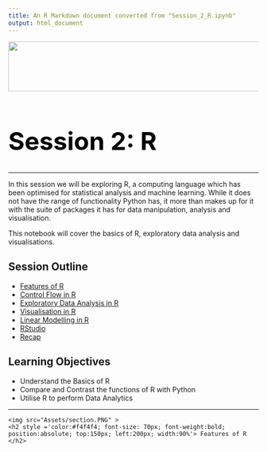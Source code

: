 ```yaml
---
title: An R Markdown document converted from "Session_2_R.ipynb"
output: html_document
---
```


<img src="Assets/header.PNG" style="width: 1000px; height: 100px">

<h1 style ='color:black; font-size: 50px; font-weight:bold'> Session 2: R </h1>



<hr>

<p> In this session we will be exploring R, a computing language which has been optimised for statistical analysis and machine learning. While it does not have the range of functionality Python has, it more than makes up for it with the suite of packages it has for data manipulation, analysis and visualisation. 

This notebook will cover the basics of R, exploratory data analysis and visualisations. <p>

<a id="outline"></a>

## Session Outline

- [Features of R](#features_of_r)
- [Control Flow in R](#control-flow-in-R)
- [Exploratory Data Analysis in R](#exploratory-data-analysis-in-R)
- [Visualisation in R](#visualisation-in-R)
- [Linear Modelling in R](#linear-modelling-in-R)
- [RStudio](#rstudio)
- [Recap](#recap)

## Learning Objectives

- Understand the Basics of R
- Compare and Contrast the functions of R with Python
- Utilise R to perform Data Analytics

<hr>


<a id="features_of_r"></a>

<div class='image' style='width:100%;height:100%'>
    <img src="Assets/section.PNG" >
    <h2 style ='color:#f4f4f4; font-size: 70px; font-weight:bold; position:absolute; top:150px; left:200px; width:90%'> Features of R </h2>
</div>

<a href=#outline> Top </a>

<p><b>Aim:</b> Understand the Basic Features of R </p>


R is a statistical language realeased in 1995 by Ross Ihaka and Robert Gentleman at the University of Auckland. It was named after the first letter of both author's names, and as a play on S, the computing language R was built upon. R is mostly used for statistical computation and analysis but has also gained attention for developing machine learning products. Like Python, R's statistical computing capabilities can be extended with packages. R is also an object orientated language (OOP) but is not as intuitive as python. However, the wide range of statistical tests and the ease of building visualisations makes R a favourite of statisticians across the globe. 

<h1> Packages </h1>

R packages are collections of functions that allow for reusability, modularity and building cleaner code through extending R capabilities. Packages are stored in repositories called <b>C</b>omprehensive <b>R</b> <b>A</b>rchive <b>N</b>etworks or CRANs. As with Python, R is open source meaning anyone can write packages and you can install any package available in a CRAN. 

A script in R is a text file with extension `.R` where you can write your code and save anywhere.

### Data Types in R

The table below shows the different data types in R and what their python equivalents are.

<table style=" width:100%">
    <tr>
        <th style="text-align:left; font-size:15px"><b>Data Type (R)</b></th>
    <th style="text-align:left; font-size:15px"><b>Python Equivalent</b></th>
    <th style="text-align:left; font-size:15px"><b>Example</b></th>
</tr>
<tr>
    <td style="text-align:left">Character</td> 
    <td style="text-align:left">String</td>
    <td style="text-align:left">'A', 'MultiVerse', 'a123abc'</td> 
    
</tr>
<tr>
    <td style="text-align:left">Integer</td>
    <td style="text-align:left">Integer</td>
    <td style="text-align:left">3, 7, 102</td>
    
</tr>

<tr>
    <td style="text-align:left">Numeric</td>
    <td style="text-align:left">Float</td>
    <td style="text-align:left">10.5, 3.14, 2.3</td>
    
</tr>
<tr>
    <td style="text-align:left">Logical</td>
    <td style="text-align:left">Boolean</td>
    <td style="text-align:left">TRUE, FALSE</td>
    
</tr>
<tr>
    <td style="text-align:left">NA</td>
    <td style="text-align:left">NaN</td>
    <td style="text-align:left"></td>
    
</tr>
    
    
<tr style="border: none">

</tr>

</table>

Note that for logical data types they are all capitalised as opposed to python where only the first letter is uppercase.

If you are ever stuck in R, remember there is the `help()` function to bring up the documentation. Otherwise, stackoverflow has plenty of solutions to common problems.

## Declaring Variables in R

### For a single variable

```r
x <- 'my variable' 
```

Traditionally we use `<-` to assign a variable, but `=` works just as well.

```r
x = 'my variable'
```

Like python, R has a print function to see what is stored in a variable.

```r
print(x)
```

Or we could just call the variable name itself to see what is stored...

```r
x
```

We can also call a collection of integers

```r
y <- 2:6
y
```

You can check the datatype of a variable by using the command `typeof()`

```r
typeof(y)
```

```r
# We can add comments in R the same way we do in Python
```

```r
'But there are
other methods of doing it too, 
which let you put it over multiple lines
but hashtag is best practice
so please dont use this'
```

### Mathematical Operators

Like python, R has a range of in built operators

```r
1 + 1
```

```r
10-15
```

```r
5 * 6
```

```r
2 ** 5
```

```r
10 %% 3 #Modulo
```

```r
10/5
```

```r
sqrt(25)
```

```r
mean(c(3,5,6))
```

```r
mean(4:6)
```

```r
median(4:6)
```

## Data Structures in R

Like in python there exist data structures we use to store our data for analyis.


### 1)<b> List:</b>  
A collection of elements that can hold a combination of data types. Note, a list is also similar to a dictionary in python
  

```r
l <- list('a'=1, 'b'=2,'c'=3)
l
```

If I want to call an element from a list I need to use the `$` notation and reference the tag.

```r
l$a
```

Lists do not require tags to be called however.

```r
l2 <- list(1,'some text',3, TRUE)
l2
```

We can reference elements from a list by using their key. Lists in R are more similar to dictionaries in python.

```r
l2[4]
```

```r
l2[4]
```

```r
l['a']
```

If I want to retrieve this value for further use I need to use `[[]]`

```r
l2[[4]]
```

```r
l[['a']]
```

To add items to a list you need to call the tag of where you want it to be placed and assign it the value you want. 

```r
l[['d']] <- 'Multiverse'
l
```

Editing a value in a list follows the same format.

```r
l[['a']] <- 20
l
```

To delete an item you assign the tag the value `NULL`.

```r
l[['b']] <- NULL; l #The semi-colon allows us to put multiple commands in the same line, though we do not recommend doing this
```

Note, we can use `str()` to find the types of variables in a structure

```r
str(l)
```

### 2) Vectors:

A collection of elements of the <b>same data type</b>, similar to numpy arrays

We use `c()` to define a vector

```r
numbers <- c(1,2,3,8)
numbers
```

```r
str(numbers)
```

To edit, append or view values from a vector you just use the same notation as a list. Note that vectors are not zero indexed.

```r
numbers[4]
```

```r
numbers[c(1,4)] #access several elements
```

```r
numbers[1]= 5
numbers
```

```r
numbers[5]=10
numbers
```

We can make it more like a dictionary and apply tags to the values.

```r
l
```

```r
more_numbers <- c('first'=1, 'second'=2, 'third'=3)
more_numbers
```

```r
more_numbers['first']
```

```r
more_numbers[['first']]
```

#### What is the difference between a list and a vector?

```r
# A:
```

Click here for solution

<span style ='color:white'>

All elements in a vector must be of the same data type, lists can have a variety. Run the two lines below and see what happens to the vector.
    
list_ex <- list(1,'a', 4)
vector_ex <- c(1, 'a', 4)
    
Because one element is a character, all of them are converted to characters.

### 3) Matrices:

A table like structure with rows and columns (an extension of a vector)

```r
X <- matrix(nrow=2,ncol=3)
print(X) # An empty matrix
```

```r
X <- matrix(c(2,3,5,3,4,2),nrow=2,ncol=3)
print(X)
```

```r
str(X)
```

To add a column to a matrix we use `cbind()`

```r
X2 <- cbind(X,c(4,5))
print(X2)
```

To add a row to a matrix we use `rbind()`

```r
X3 <- rbind(X,c(34,2,1))
print(X3)
```

### 4) DataFrames:

A tabular data structure to perform statistical operations. Other than vectors, dataframes will likely be the most used data structure in data manipulation and analysis

```r
df <- data.frame(one=c(1:5), two=c('A','B','C','D','E'))
print(df)
```

```r
df
```

```r
str(df)
```

```r
df$one
```

```r
df['one']
```

```r
df[['one']]
```

Adding rows and columns is the same as a matrix

```r
df <- rbind(df,data.frame(one=6,two='F'))
df
```

```r
df <- cbind(df,data.frame(three=c(TRUE, FALSE, FALSE, TRUE, TRUE, FALSE)))
df
```

Or we can add columns by using the `$` notation.

```r
df$four= c('R','R','Python','Python','Python','R')
df
```

To delete a column, the simplest method is to create a `subset()` and select which rows you want to drop using `-c()`

```r
subset(df,select=-c(two)) # Dataframe output. Needs to be reassigned to df for the value to hold.

# OR the following gives you a vector output
df[,-c(2)]

# OR for a more permanent change...
df$two <- NULL
```

To delete a row, you reference the dataframe by calling the complement of the rows you <b> do not </b> want by using `-c()`

```r
df[-c(5),]
```

Remember to reassign the dataframe to your variable name or your deletions won't actually hold!

## Exercise

Create the following:

<ol>
    <li> A variable to store your name </li>
    <li> A variable to store a vector from 1 to 10 </li>
    <li> A variable to store a vector showing your name, age, city and if your OTJ is above 100% (True or False) </li>
    <li> A variable to store a dataframe with three columns: name, age and city for 5 people 
</ol>

```r
# A:
```

<hr>

<a id="control-flow-in-R"></a>

<div class='image' style='position:relative;width:100%;height:60%'>
    <img src="Assets/section.PNG" >
    <h2 style ='color:#f4f4f4; font-size: 70px; font-weight:bold; position:absolute; top:150px; left:200px; width:90%'> Control Flow in R </h2>
</div>
<br>



[Top](#outline)

<p><b>Aim:</b> Understand how to set up loops and functions in R </p>

Like with Python, R allows you to write loops which you can use to parse data or generate new data structures for your analysis. 

## Logic Statements

In python these were denoted by `if` followed by some logical statement e.g. `if x==2:`

R allows you to do these as well, although the logic statements are the same, the syntax for calling the statement is different

<table style=" width:100%">
    <tr>
        <th style="text-align:left; font-size:15px"><b>Operator</b></th>
        <th style="text-align:left; font-size:15px"><b>Meaning</b></th>
    </tr>
    <tr>
        <td style="text-align:left">==</td> 
        <td style="text-align:left">Equals</td>
    </tr>
    <tr>
        <td style="text-align:left">!=</td>
        <td style="text-align:left">Not Equals</td>
    </tr>
    <tr>
        <td style="text-align:left">></td>
        <td style="text-align:left">Greater Than</td>
    </tr>
    <tr>
        <td style="text-align:left">>=</td>
        <td style="text-align:left">Greater Than or Equals To</td>
    </tr>
    <tr>
        <td style="text-align:left"><</td>
        <td style="text-align:left">Less Than</td>
    </tr>
    <tr>
        <td style="text-align:left"><=</td>
        <td style="text-align:left">Lesser Than or Equals To</td>
    </tr>
    <tr>
        <td style="text-align:left">%in%</td>
        <td style="text-align:left">Is in</td>
    </tr>
    <tr style="border: none">
    </tr>
</table>

```r
# This is Python code; it won't run in R
# value = 10
# if value > 5:
#    print('something')
```

```r
value <- 10

if (value > 5){
    print('Greater than 5')
}
 
```

Adding in an else statement is simple, just place it after the brackets are closed.

```r
value <- 4

if (value > 5){
    print('Greater than 5')
} else {
    print('Less than or equal to 5')
}
```

To add multiple conditions you just need to use else if.

```r
value <- 5

if (value > 10){
    print('Greater than 10')
} else if (value == 5) {
    print('Equals 5')
} else {
    print('Not 5 and less than or equal to 10')
}
```

We can also add in multiple conditions. This is the same as python with `|` representing or and `&` meaning and.

```r
value <- 7

if (value > 5 & value < 10){
    print(' Value between 5 and 10')
}
```

```r
value <- 2

if (value > 5 | value == 2){
    print(' Value is 2 or greater than 5')
}
```

An advantage of R is that you can write entire blocks of code in one line, just ensure you have closed off the previous statement. Again, we don't recommend this as it isn't particularly readable.

```r
if (value > 10) {print('value greater than 10')} else {print('value less than 10')}
```

## For Loops

Now we know how to build in a logical statement we can add these into for loops. In this example we will loop through a vector of names and use the `paste()` command to create a string insert.

```r
names <-  c('John','Jack','Andrew','Joseph','Laura','Grace','Rohit','Haydeh')
```

```r
for (name in names){
    print(paste("Hi", name))
}
```

It is simple to add in a logical statement to our loop, for example if we wanted to check if a name had 4 letters in it. Note we use `nchar()` in R to check string length.

```r
for (name in names){
    if (nchar(name)==4){
        print(paste(name, " has 4 letters"))
    } else{
        print(paste(name, "does not have 4 letters"))
    }
}
```

## While Loops

The syntax is similar to before, always remember to add in your exit clause!

Remember, while loops are used when you don't know how many iterations you will need.

```r
n <- 20

while (n>0){
    print(paste('Five times ',n,' is ',n*5))
    n <- n-1
}
```

## Functions

Functions are useful ways of storing our code so we can use them again later. The process of building a function is simple and consists of defining the function and then writing what it does. For example, we can write a function that returns the square root of the difference of two squared numbers. 

```r
sqrt_squared_diff <- function(x,y){
    return(sqrt(abs(x**2-y**2)))
}
```

```r
sqrt_squared_diff(5,2)
```

## Exercise

<ol>
    <li> Write a loop which squares the numbers from 1 to 20 and prints the result </li>
    <li> Write a loop which takes 5 names and prints `TRUE` if the number of characters is greater than 7</li>
    <li> Write a loop that counts down from 20, `You have [number] seconds left`. When the number reaches 0 print a `Game Over` statement</li>
    <li> Write the game 'FizzBuzz' where if the number is a multiple of 3 it returns 'Fizz', 'Buzz' if it is a multiple of 5 and 'Fizzbuzz' if it is a multiple of both. If it is neither print the number, do this for the numbers from 1 to 100</li>
    <li> [Stretch] Write a function that simulates the game 'Rock, Paper, Scissors' you will need to look up R's random and user input functions. Note that your loop should check the player's input is valid. </li>
</ol>
    

```r
# A:
```

Click here for solutions

<span style ='color:white'>
    
#1 for (i in c(1:20)){
    print(i**2)
}
    
#2 for (name in c('Andrew','Clara','Alexia','Campbell','Olusegun')){
    if (nchar(name)>7){
        print (TRUE)
    } else {
        print (FALSE)
    }
}

#3 n <- 20

while (n >=0) {
    if (n>0){
        print(paste("You have ",n," seconds left"))
        n=n-1
    } else {
        print('Game Over')
        n=n-1
    }
}
    
#4 for (i in c(1:100)){
    if (i %% 5 == 0 & i %% 3==0){
        print('Fizzbuzz')
    } else if (i%%5==0){
        print('Fizz')
    } else if (i%%3==0){
        print('Buzz')
    } else{
        print(i)
    }
}
    
#5 
state=TRUE
while (state == TRUE){
    your_answer <- readline(prompt='Rock, Paper or Scissors: ')
    if (your_answer %in% c('Rock','Paper','Scissors')){    
    computer_answer <- sample(c('Rock', 'Paper', 'Scissors'),1)
    print(paste('Computer picked ',computer_answer))
    if (your_answer==computer_answer){
        print('Draw!')
        state=FALSE
    } else if ((your_answer=='Rock' & computer_answer=='Paper') | (your_answer=='Paper' & computer_answer=='Scissors')|(your_answer=='Scissors' & computer_answer=='Rock')){
        print('You Lose!')
        state=FALSE        
    } else {
        print('You win!')
        state=FALSE
    }
  } else {
        state=TRUE
    }
}
    

<hr>

<a id="exploratory-data-analysis-in-R"></a>
<div class='image' style='position:relative;width:100%;height:60%'>
    <img src="Assets/section.PNG" >
    <h2 style ='color:#f4f4f4; font-size: 60px; font-weight:bold; position:absolute; top:150px; left:100px; width:90%'> Exploratory Data Analysis <br> in R </h2>
</div>
<br>



[Top](#outline)

<p><b>Aim:</b> Consider how to perform EDA in R <p>

<i>'80% of your time spent on a data project will be spent cleaning data, the rest will be spent analysing it'</i> - pretty much every data scientist and analyst ever.

We have seen time and time again throughout this course that EDA in an important and unskippable part of the data analytics life cycle. The principles in R are the same as with Python and Excel but the processes are different. We will now look at some common EDA tools you will use with R.

Much of the functionality of R is enhanced by functions and packages. Like in Python, some functions are not preinstalled so we use the command `install.packages` to build them in. Note, you only have to install a package once and from then any time you want to use it you just call the name of the package. 

For this lesson we will use tidyverse which includes everything you can see in this image:
<br>
<img src="./Assets/Session_2/packages.PNG" >

<a href='https://t.co/D5d1988JUp?amp=1'>Cheatsheets</a> are amazing for overviews for specific packages.

```r
#For the first time

# install.packages("tidyverse")
```

```r
#Every time after
library(tidyverse)
library(dplyr)
```

We are now going to look through some common EDA commands you will use in your analysis.

```r
# Loading a data set
data <- read.csv('data/products.csv')

# Note different import functions exist for different data files
```

```r
# Check the head
tail(data)
```

```r
# Check summary statistics
summary(data)
```

```r
# For one column
summary(data$pack)
```

```r
# For one statistic
sd(data$pack)
```

```r
mean(data$pack)
```

```r
# Correlations
cor(data$proof,data$bottle_size)
```

## Common Functions

The following table shows the most common functions of tidyverse that you will use:

<table style=" width:100%">
    <tr>
        <th style="text-align:left; font-size:15px"><b>Function</b></th>
    <th style="text-align:left; font-size:15px"><b>What It Does</b></th>
   
</tr>
<tr>
    <td style="text-align:left">filter()</td> 
    <td style="text-align:left">Include (or exclude) certain rows</td>
  
</tr>
<tr>
    <td style="text-align:left">arrange()</td>
    <td style="text-align:left">Change the order of observations</td>

    
</tr>

<tr>
    <td style="text-align:left">select()</td>
    <td style="text-align:left">Include (or exclude) certain columns</td>

    
</tr>
<tr>
    <td style="text-align:left">mutate()</td>
    <td style="text-align:left">Create new columns</td>

    
</tr>
<tr>
    <td style="text-align:left">group_by()</td>
    <td style="text-align:left">Organise obervsations into groups</td>

    
</tr>
<tr>
    <td style="text-align:left">summarise()</td>
    <td style="text-align:left">Derive aggregate statistics for groups of observations</td>

    
</tr>

    
    
    
<tr style="border: none">

</tr>

</table>

```r
# Filter
filter(data,proof>40 )
```

```r
# More than one filter?
filter(data,proof==40,pack>10)
```

```r
# Arrange
arrange(data, vendor)
```

```r
# Change the order
arrange(data, desc(vendor))
```

```r
# This is a Python example
# data[data.bottle_size>10].sort_values(by='vendor')
```

```r
# Filter then arrange
arrange(filter(data,bottle_size>10), vendor)
```

## Piping

Using functions in R can be laborious if you want to apply more than one to your data as every new function needs to be wrapped around your statement (meaning it could get quite long). Instead we can use a technique called 'piping' which allows you to concatenate functions into a single statement using `%>%`.

Using the example from above:

```r
data %>% filter(bottle_size>10) %>% arrange(vendor)
```

```r
# This can be stored to a variable
d <- data %>% filter(bottle_size>10) %>% arrange(vendor)
```

Piping is a more intuitive way of writing your code as it starts with your data and then applies the functions.

The process can be summarised by:
<img src="./Assets/Session_2/pipe.PNG" >

## Slicing, Column Selection and Renaming

Note, that R is 1-indexed (unlike Python which is 0-indexed). Keep this in mind when slicing data. 

```r
data %>% slice(1:5)
data %>% slice(., 1:5)
```

Selecting a column is a simple as just saying what column you want:

```r
data %>% select(category_name,proof) %>% head()
```

When renaming a column notice that the new name comes first:

```r
data %>% rename(vendor_no=vendor) 
```

## Mutate, Group By and Summarise

Mutate allows you to update or create new columns:

```r
data %>% mutate( total_cost=as.integer(pack)*as.integer(case_cost)) 
```

If you want to change an existing column you just need to reference it as the column name in the mutate statement. Note for these changes to take effect I would need to assign the pipeline to a variable.

```r
data %>% mutate(vendor=vendor+1)
```

Summarise allows you to tuen many observations into a single datapoint. This is not to be confused with summary() which we saw earlier.

```r
mean(data$bottle_size)
```

```r
data %>% summarise(mean_bottle_size=mean(bottle_size))
```

Summarise is particularly powerful when combined with group_by which allows you to summarise within a group:

```r
data %>% group_by(category_name) %>% summarise(mean_bottle_size=mean(bottle_size)) %>% head()
```

## Exercise

### 1) Import gapminder data using `read_csv`

```r
gap_data <- read.csv('data/gapminder_data.csv')
```

```r
head(gap_data)
```

### Check the head, tail and summary statistics of your data

```r
# A:
```

Click here for solution

<span style ='color:white'>

head(gap_data)
tail(gap_data)
summary(gap_data)

### 3) Calculate the summary statistics for the `pop` column

```r
# A:
```

Click here for solution

<span style ='color:white'>
summary(gap_data$pop)

### 4) Filter the Dataset to only include data for `2007` and call it `gap_2007`

```r
# A:
```

Click here for solution

<span style ='color:white'>

gap_2007 <- gap_data %>% filter(year==2007)

### 5) Slice the first 20 rows of the data and call it `gap_20`

```r
# A:
```

Click here for solution

<span style ='color:white'>

gap_20 <- gap_data %>% slice(1:20)

### 6) Return the mean `gdpPercap` for each continent for 2007

```r
# A:
```

Click here for solution

<span style ='color:white'>
gap_data %>% filter(year==2007) %>% group_by(continent) %>% summarise(mean_gdpPercap_2007=mean(gdpPercap))

<hr>

<a id="visualisation-in-R"></a>
<div class='image' style='position:relative;width:100%;height:60%'>
    <img src="Assets/section.PNG" >
    <h2 style ='color:#f4f4f4; font-size: 60px; font-weight:bold; position:absolute; top:150px; left:200px; width:90%'> Visualisation in R </h2>
</div>
<br>




[Top](#outline)

<p><b>Aim:</b> Build Visualisations in R <p>

We know from previous modules that visualisation is an important part of our exploratory data analysis. You have seen how to do it in Excel, Python and with a platform. For your portfolio it is important you show a range of skills and tehcniques so it is a good idea to consider how you can demonstrate some analysis using R, and visualisations are a good place to start. 

## Visualisation with `ggplot`

The main visualisation package we will use is ggplot which offers a wide variety of visualisations for you to choose from.
<img src="./Assets/Session_2/iris.PNG" >
<img src="./Assets/Session_2/responsibilities.PNG" >

<a href='https://www.datanovia.com/en/blog/ggplot-examples-best-reference/'> Some other examples </a> 

The syntax for building a visualisation is `ggplot(data,aesthetics) + plot type`. Let's build a simple scatter graph from our gap_data to demonstrate:

```r
# To build a scatter graph we need to state the data source, what our x and y values are and what type of plot we want.
ggplot(data=gap_data,aes(x=lifeExp,y=pop)) + geom_point()
```

```r
gap_2007 <- gap_data %>% filter(year==2007)
```

```r
# If I wanted to colour by continent
ggplot(data=gap_2007,aes(x=lifeExp,y=pop,color=continent)) + geom_point()
```

```r
# To build a bar graph we change to geom_bar. In this example we are calculating the mean lifeExp per continent
ggplot(data=gap_data,aes(x=continent,y=lifeExp)) + geom_bar(stat='summary',fun='mean')
```

```r
# Boxplots
ggplot(data=gap_data,aes(x=continent,y=lifeExp)) + geom_boxplot()
```

We can also change things about our plots to make them more attractive, such as colours, titles and captions.

```r
ggplot(data=gap_data,aes(x=continent,y=lifeExp)) + 
    geom_bar(stat='summary',fun='mean',fill=c('#4d61f4','#242456','green','yellow','orange')) +
    labs(x='Continent',y='Mean Life Expectancy',title='Mean Life Expectancy per Continent') 
```

If we want to fit more than one visualisation on the page, we can use faceting to create subplots

```r
ggplot(data=gap_data,aes(x=lifeExp,y=pop,color=continent)) + geom_point() + facet_wrap(vars(continent))
```

Of course there are far more things you can do to build visualisations in R, more than we can show you in this session. Like Python, R has a well documented library to help you understand and build the visualisations you want.

## Exercise

<ol>
    <li> Plot the gdpPercap against lifeExp as a scatter plot using 2007 data </li>
    <li> Plot the gdpPercap against lifeEXP as a scatter plot, colour by continent using 2007 data </li>
    <li> Plot the gdpPercap against lifeExp as a scatter plot, colour by continent and size by pop using 2007 data (Hint: you can add the argument size to the aesthetics </li>
    <li> Make a line plot of the pop column for the United Kingdom (Hint: you will need geom_line() not geom_point())</li>
</ol>

```r
# A:
```

Click here for solutions
<span style ='color:white'>
    #1 ggplot(data = gap_2007, aes(x=gdpPercap,y=lifeExp))+
  geom_point()+
  labs(x='GDP per Capita',y='Life Expectancy')
    #2 ggplot(data = gap_2007, aes(x=gdpPercap,y=lifeExp,color=continent))+
  geom_point()+
  labs(x='GDP per Capita',y='Life Expectancy')
    #3 ggplot(data = gap_2007, aes(x=gdpPercap,y=lifeExp,color=continent,size=pop))+
  geom_point()+
  labs(x='GDP per Capita',y='Life Expectancy')
    #4 uk_pop=gap_data %>% filter(country=='United Kingdom')
ggplot(data = uk_pop, aes(x=year,y=pop)) + 
  geom_line() +
  labs(x='Year',y='Population',title='UK population per year')

### Stretch

Can you recreate the following plots?
1) gdpPercap against lifeExp as a scatter plot with subplots
<img src="./Assets/Session_2/scatter.PNG" >
2) Boxplots for lifeExp for all continents
<img src="./Assets/Session_2/box.PNG" >
3) Box plot and jitter plot of Europe population in 2007
<img src="./Assets/Session_2/Jitter.PNG" >

```r
# A
```

Click here for solutions
<span style ='color:white'>
    #1 ggplot(data=gap_data, aes(x=gdpPercap,
                     y=lifeExp, size=pop, 
                     color=continent)) + 
              geom_point() + facet_wrap(vars(continent))
    #2 ggplot(gap_data, aes(x=lifeExp)) +
              geom_boxplot() +
              facet_wrap(vars(continent))
    #3 ggplot(filter(gap_2007,continent=='Europe'),aes(x=continent,y=pop)) + 
              geom_boxplot(color='blue') + 
              geom_jitter(color='red')

<hr>

<a id="linear-modelling-in-R"></a>
<div class='image' style='position:relative;width:100%;height:60%'>
    <img src="Assets/section.PNG" >
    <h2 style ='color:#f4f4f4; font-size: 60px; font-weight:bold; position:absolute; top:150px; left:200px; width:90%'> Linear Modelling in R </h2>
</div>



[Top](#outline)

<p><b>Aim:</b> Learn about different modelling techniques in R <p>

The final part of our whistle-stop tour of R is to see how eays it is do build a linear model. R has a wide range of models you can use as well as allowing you to perform statistical tests such as ANOVA, t-tests and generalised linear modelling. The examples below show how to start building these models/tests but if you want to learn more will need to do your own research.

## Linear Regression

Think back to statsmodels we saw in Python for building a model, the syntax is very similar (if not simpler). 

To start all you need is `lm(dependent~independent, data=data)`

```r
mymodel <- lm(lifeExp~gdpPercap,data=gap_data)
```

```r
my_multi_model <- lm(lifeExp~gdpPercap + pop, data=gap_data) # Adding in more than one predictor
```

To evaluate your model, checking coefficients and scores all you need is `summary()`

```r
summary(mymodel)
```

Values you should inspect- R-squared and the coefficients of your predictors (listed as Estimate). Like with statsmodels, the Pr(>|t|) will tell you how statistically significant that feature is (below 0.05 is good)

```r
summary(my_multi_model)
```

## Logistic Regression

In R logistic regression is known as a logit model and can be accessed using a generalised linear model (glm). For this example we will create a new column for our 2007 data called `is_europe` where if a country is in Europe the value will be 1 and 0 otherwise. We can use the `ifelse` function combined with `mutate` to create this feature.

```r
gap_europe_2007 = gap_2007 %>% mutate(is_europe= ifelse(continent=='Europe',1,0))
```

```r
gap_europe_2007
```

```r
logit_model <- glm(is_europe~gdpPercap+lifeExp, data=gap_europe_2007)
```

```r
summary(logit_model)
```

## t-test

Earlier in the course we discussed hypothesis testing to see if something was statistically significant (e.g. more students failing a test than expected). We can use a t-test to check if there is a statistically significant difference between our observed mean and the one we would expect. For example, in 1997 the average life expectancy in Asia was 59 but by 2007 it was nearly 71. Is this a significant increase? 

We can check with a t-test

```r
gap_data %>% filter(year==1977) %>% group_by(continent) %>% summarise(mean_lifeExp=mean(lifeExp))
```

```r
gap_data %>% filter(year==2007) %>% group_by(continent) %>% summarise(mean_lifeExp=mean(lifeExp))
```

```r
gap_asia_2007= gap_data %>% filter(year==2007,continent=='Asia') #subset our data to Asia in 2007
```

H0: Life Expectancy in 2007 is the same as in 1977 (mean=59.6) <br>
H1: Life Expectancy in 2007 is not the same as in 1977 (mean!=59.6)

This is a two tailed test which we will conduct at the 5% level

```r
t.test(gap_asia_2007$lifeExp,mu=59.6) 
```

The values to pick out are the p-value (less than 0.05 so we have sufficient evidence to reject the null hypothesis in favour of the alternate) and the 95% confidence interval which states we are 95% confident that the true mean life expectancy for Asia in 2007 is between 67.9 and 73.6. As the 1977 average of 59.6 does not fall in this range we have further evidence we should reject the null hypothesis.

However, this was a two tailed test. We can amend our code for it to be one tailed.

e.g. H1: Life Expectancy in 2007 is greater than that in 1977 (mean>59.6)

```r
t.test(gap_asia_2007$lifeExp,mu=59.6,alternative='greater')
```

There are many other tests available in R to consider for hypothesis testing. This is an area where R has a clear advantage of Python as these tests are already built in.

<hr>

<a id="rstudio"></a> 
<div class='image' style='position:relative;width:100%;height:60%'>
    <img src="Assets/section.PNG" >
    <h2 style ='color:#f4f4f4; font-size: 60px; font-weight:bold; position:absolute; top:150px; left:200px; width:90%'> R Studio </h2>
</div>


[Top](#outline)
<img src="./Assets/Session_2/rlogo.PNG" > <br>
    
Up to this point we have been using Jupyter Notebook to code in R, but this is not the industry standard. Most companies tend to use a GUI like RStudio. For your portfolio you are welcome to keep using Jupyter but if you would like you can download RStudio from <a href=' https://rstudio.com/products/rstudio/download/'> here </a>. 
    
While the GUI is different, the syntax is the exact same. Everything you have learned today can be typed the same way in RStudio. <br>
    
<img src="./Assets/Session_2/rsgui.PNG" >

<hr>

<a id="recap"></a> 
<div class='image' style='position:relative;width:100%;height:60%'>
    <img src="Assets/section.PNG" >
    <h2 style ='color:#f4f4f4; font-size: 60px; font-weight:bold; position:absolute; top:150px; left:200px; width:90%'> Recap </h2>
</div>



[Top](#outline)

## Learning Objectives

- Understand the Basics of R
- Compare and Contrast the funcitons of R with Python
- Utilise R to perform Data Analytics


